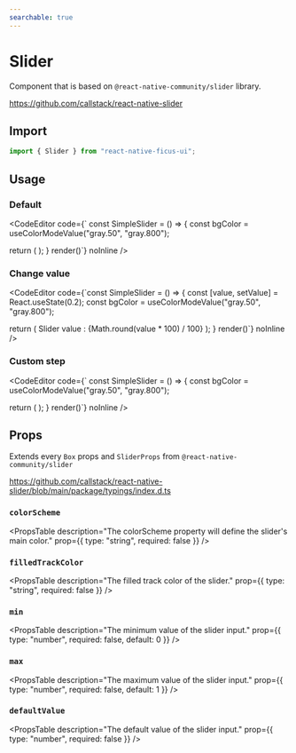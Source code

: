 ```yaml
---
searchable: true
---
```



# Slider

Component that is based on `@react-native-community/slider` library.

https://github.com/callstack/react-native-slider

## Import

```js
import { Slider } from "react-native-ficus-ui";
```

## Usage

### Default

<CodeEditor code={`
const SimpleSlider = () => {
  const bgColor = useColorModeValue("gray.50", "gray.800");

  return (
    <Box bg={bgColor} p="md">
      <Slider />
      <Slider colorScheme="green" defaultValue={0.2} />
      <Slider colorScheme="red" defaultValue={0.3} />
      <Slider colorScheme="orange" defaultValue={0.5} />
      <Slider colorScheme="pink" filledTrackColor="pink.100" />
    </Box>
  );
}
render(<SimpleSlider />)`} noInline />

### Change value

<CodeEditor code={`const SimpleSlider = () => {
  const [value, setValue] = React.useState(0.2);
  const bgColor = useColorModeValue("gray.50", "gray.800");

  return (
    <Box bg={bgColor} p="md">
      <Text>Slider value : {Math.round(value * 100) / 100}</Text>
      <Slider colorScheme="teal" value={value} onValueChange={setValue} />
    </Box>
  );
}
render(<SimpleSlider />)`} noInline />

### Custom step

<CodeEditor code={`
const SimpleSlider = () => {
  const bgColor = useColorModeValue("gray.50", "gray.800");

  return (
    <Box bg={bgColor} p="md">
      <Slider colorScheme="orange" step={0.2} />
    </Box>
  );
}
render(<SimpleSlider />)`} noInline />

## Props

Extends every `Box` props and `SliderProps` from `@react-native-community/slider`

https://github.com/callstack/react-native-slider/blob/main/package/typings/index.d.ts

### `colorScheme`
<PropsTable
  description="The colorScheme property will define the slider's main color."
  prop={{ type: "string", required: false }}
/>

### `filledTrackColor`
<PropsTable
  description="The filled track color of the slider."
  prop={{ type: "string", required: false }}
/>

### `min`
<PropsTable
  description="The minimum value of the slider input."
  prop={{ type: "number", required: false, default: 0 }}
/>

### `max`
<PropsTable
  description="The maximum value of the slider input."
  prop={{ type: "number", required: false, default: 1 }}
/>

### `defaultValue`
<PropsTable
  description="The default value of the slider input."
  prop={{ type: "number", required: false }}
/>
